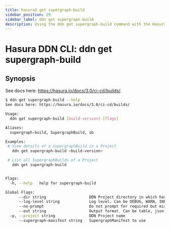 ```yaml
---
title: hasura3 get supergraph-build
sidebar_position: 29
sidebar_label: ddn get supergraph-build
description: Using the ddn get supergraph-build command with the Hasura CLI
---
```


# Hasura DDN CLI: ddn get supergraph-build 

## Synopsis
See docs here: https://hasura.io/docs/3.0/ci-cd/builds/.

```bash
$ ddn get supergraph-build --help
See docs here: https://hasura.io/docs/3.0/ci-cd/builds/

Usage:
  ddn get supergraph-build [build-version] [flags]

Aliases:
  supergraph-build, SupergraphBuild, sb

Examples:
 # View details of a SupergraphBuild in a Project
   ddn get supergraph-build <build-version>

 # List all SupergraphBuilds of a Project
   ddn get supergraph-build


Flags:
  -h, --help   help for supergraph-build

Global Flags:
      --dir string                   DDN Project directory in which hasura.yaml is present (default ".")
      --log-level string             Log level. Can be DEBUG, WARN, INFO, ERROR, or FATAL. (default "INFO")
      --no-prompt                    Do not prompt for required but missing flags
      --out string                   Output format. Can be table, json or yaml. (default "table")
  -p, --project string               DDN Project name
      --supergraph-manifest string   SupergraphManifest to use
```

